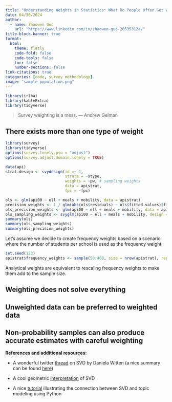 ```yaml
---
title: "Understanding Weights in Statistics: What Do People Often Get Wrong?"
date: 04/30/2024
author:
  - name: Zhaowen Guo
    url: "https://www.linkedin.com/in/zhaowen-guo-20535312a/"
title-block-banner: true
format:
  html:
    theme: flatly
    code-fold: false
    code-tools: false
    toc: false
    number-sections: false
link-citations: true
categories: [code, survey methodology]
image: "sample_population.png"
---
```


```r
library(irlba)
library(kableExtra)
library(tidyverse)
```

> Survey weighting is a mess. --- Andrew Gelman



## There exists more than one type of weight

```r
library(survey)
library(tidyverse)
options(survey.lonely.psu = "adjust")
options(survey.adjust.domain.lonely = TRUE)

data(api)
strat.design <- svydesign(id =~ 1,
                          strata = ~stype,
                          weights = ~pw, # sampling weights
                          data = apistrat,
                          fpc = ~fpc)

ols <- glm(api00 ~ ell + meals + mobility, data = apistrat)
precision_weights <- 1 / glm(abs(ols$residuals) ~ ols$fitted.values)$fitted.values^2
ols_precision_weights <- glm(api00 ~ ell + meals + mobility, data = apistrat, weights = precision_weights)
ols_sampling_weights <- svyglm(api00 ~ ell + meals + mobility, design = strat.design)
summary(ols)
summary(ols_sampling_weights)
summary(ols_precision_weights)
```

Let's assume we decide to create frequency weights based on a scenario where the number of students per school is used as the frequency weight
```r
set.seed(123)
apistrat$frequency_weights <- sample(50:400, size = nrow(apistrat), replace = TRUE)
```

Analytical weights are equivalent to rescaling frequency weights to make them add to the sample size. 

## Weighting does not solve everything


## Unweighted data can be preferred to weighted data


## Non-probability samples can also produce accurate estimates with careful weighting



**References and additional resources:**

-   A wonderful twitter [thread](https://twitter.com/WomenInStat/status/1285612667839885312) on SVD by Daniela Witten (a nice summary can be found [here](https://www.govindgnair.com/post/svd-is-almost-all-you-need/))

-   A cool geometric [interpretation](https://www.youtube.com/watch?v=vSczTbgc8Rc) of SVD

-   A nice [tutorial](https://www.youtube.com/watch?v=lRZ4aMaXPBI&list=PLtmWHNX-gukKocXQOkQjuVxglSDYWsSh9&index=3) illustrating the connection between SVD and topic modeling using Python
